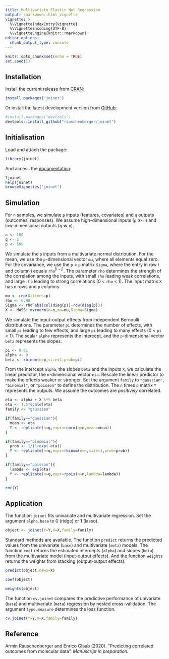 ---
title: Multivariate Elastic Net Regression
output: rmarkdown::html_vignette
vignette: >
  %\VignetteIndexEntry{vignette}
  %\VignetteEncoding{UTF-8}
  %\VignetteEngine{knitr::rmarkdown}
editor_options: 
  chunk_output_type: console
---

```{r setup, include=FALSE}
knitr::opts_chunk$set(echo = TRUE)
set.seed(1)
```

## Installation

Install the current release from [CRAN](https://CRAN.R-project.org/package=joinet):

```{r,eval=FALSE}
install.packages("joinet")
```

Or install the latest development version from [GitHub](https://github.com/rauschenberger/joinet):

```{r,eval=FALSE}
#install.packages("devtools")
devtools::install_github("rauschenberger/joinet")
```

## Initialisation

Load and attach the package:

```{r}
library(joinet)
```

And access the [documentation](https://rauschenberger.github.io/joinet/):

```{r,eval=FALSE}
?joinet
help(joinet)
browseVignettes("joinet")
```

## Simulation

For `n` samples, we simulate `p` inputs (features, covariates) and `q` outputs (outcomes, responses). We assume high-dimensional inputs (`p` $\gg$ `n`) and low-dimensional outputs (`q` $\ll$ `n`).

```{r}
n <- 100
q <- 2
p <- 500
```

We simulate the `p` inputs from a multivariate normal distribution. For the mean, we use the `p`-dimensional vector `mu`, where all elements equal zero. For the covariance, we use the `p` $\times$ `p` matrix `Sigma`, where the entry in row $i$ and column $j$ equals `rho`$^{|i-j|}$. The parameter `rho`  determines the strength of the correlation among the inputs, with small `rho` leading weak correlations, and large `rho` leading to strong correlations (0 < `rho` < 1). The input matrix `X` has `n` rows and `p` columns.

```{r}
mu <- rep(0,times=p)
rho <- 0.90
Sigma <- rho^abs(col(diag(p))-row(diag(p)))
X <- MASS::mvrnorm(n=n,mu=mu,Sigma=Sigma)
```

We simulate the input-output effects from independent Bernoulli distributions. The parameter `pi` determines the number of effects, with small `pi` leading to few effects, and large `pi` leading to many effects (0 < `pi` < 1). The scalar `alpha` represents the intercept, and the `p`-dimensional vector `beta` represents the slopes.

```{r}
pi <- 0.01
alpha <- 0
beta <- rbinom(n=p,size=1,prob=pi)
```

From the intercept `alpha`, the slopes `beta` and the inputs `X`, we calculate the linear predictor, the `n`-dimensional vector `eta`. Rescale the linear predictor to make the effects weaker or stronger. Set the argument `family` to `"gaussian"`, `"binomial"`, or `"poisson"` to define the distribution. The `n` times `p` matrix `Y` represents the outputs. We assume the outcomes are *positively* correlated.

```{r,results="hide"}
eta <- alpha + X %*% beta
eta <- 1.5*scale(eta)
family <- "gaussian"

if(family=="gaussian"){
  mean <- eta
  Y <- replicate(n=q,expr=rnorm(n=n,mean=mean))
}

if(family=="binomial"){
  prob <- 1/(1+exp(-eta))
  Y <- replicate(n=q,expr=rbinom(n=n,size=1,prob=prob))
}

if(family=="poisson"){
  lambda <- exp(eta)
  Y <- replicate(n=q,expr=rpois(n=n,lambda=lambda))
}

cor(Y)
```

## Application

The function `joinet` fits univariate and multivariate regression. Set the argument `alpha.base` to 0 (ridge) or 1 (lasso).

```{r}
object <- joinet(Y=Y,X=X,family=family)
```

Standard methods are available. The function `predict` returns the predicted values from the univariate (`base`) and multivariate (`meta`) models. The function `coef` returns the estimated intercepts (`alpha`) and slopes (`beta`) from the multivariate model (input-output effects). And the function `weights` returns the weights from stacking (output-output effects).

```{r,eval=FALSE}
predict(object,newx=X)

coef(object)

weights(object)
```

The function `cv.joinet` compares the predictive performance of univariate (`base`) and multivariate (`meta`) regression by nested cross-validation. The argument `type.measure` determines the loss function.

```{r}
cv.joinet(Y=Y,X=X,family=family)
```

## Reference

Armin Rauschenberger and Enrico Glaab (2020). "Predicting correlated outcomes from molecular data". *Manuscript in preparation.*
